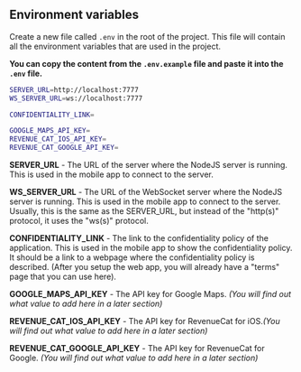 
## Environment variables

Create a new file called `.env` in the root of the project. This file will contain all the environment variables that are used in the project.

**You can copy the content from the `.env.example` file and paste it into the `.env` file.**

```bash
SERVER_URL=http://localhost:7777
WS_SERVER_URL=ws://localhost:7777

CONFIDENTIALITY_LINK=

GOOGLE_MAPS_API_KEY=
REVENUE_CAT_IOS_API_KEY=
REVENUE_CAT_GOOGLE_API_KEY=
```

**SERVER_URL** - The URL of the server where the NodeJS server is running. This is used in the mobile app to connect to the server.

**WS_SERVER_URL** - The URL of the WebSocket server where the NodeJS server is running. This is used in the mobile app to connect to the server. Usually, this is the same as the SERVER_URL, but instead of the "http(s)" protocol, it uses the "ws(s)" protocol.

**CONFIDENTIALITY_LINK** - The link to the confidentiality policy of the application. This is used in the mobile app to show the confidentiality policy. It should be a link to a webpage where the confidentiality policy is described. (After you setup the web app, you will already have a "terms" page that you can use here).
 
**GOOGLE_MAPS_API_KEY** - The API key for Google Maps. *(You will find out what value to add here in a later section)*

**REVENUE_CAT_IOS_API_KEY** - The API key for RevenueCat for iOS.*(You will find out what value to add here in a later section)*

**REVENUE_CAT_GOOGLE_API_KEY** - The API key for RevenueCat for Google. *(You will find out what value to add here in a later section)*
